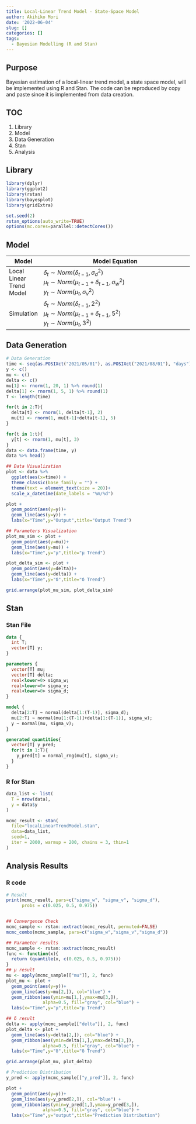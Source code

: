 ```yaml
---
title: Local-Linear Trend Model - State-Space Model
author: Akihiko Mori
date: '2022-06-04'
slug: []
categories: []
tags:
  - Bayesian Modelling (R and Stan)
---
```


## Purpose
Bayesian estimation of a local-linear trend model, a state space model, 
will be implemented using R and Stan. 
The code can be reproduced by copy and paste since it is implemented from data creation.

## TOC
1. Library
2. Model
3. Data Generation
4. Stan
5. Analysis

## Library
```r
library(dplyr)
library(ggplot2)
library(rstan)
library(bayesplot)
library(gridExtra)

set.seed(2)
rstan_options(auto_write=TRUE)
options(mc.cores=parallel::detectCores())
```

## Model
| Model | Model Equation |
|-------|----------------------------------|
|Local Linear Trend Model|$\delta_t \sim Norm\left(\delta_{t-1},\sigma^2_d\right)$<br />$\mu_t \sim Norm\left(\mu_{t-1}+\delta_{t-1},\sigma^2_w\right)$<br />$y_t \sim Norm\left(\mu_t,\sigma^2_v\right)$<br />|
| Simulation|$\delta_t \sim Norm\left(\delta_{t-1},2^2\right)$<br />$\mu_t \sim Norm\left(\mu_{t-1}+\delta_{t-1},5^2\right)$<br />$y_t \sim Norm\left(\mu_t,3^2\right)$<br />|

## Data Generation
```r
# Data Generation
time <- seq(as.POSIXct("2021/05/01"), as.POSIXct("2021/08/01"), "days")
y <- c()
mu <- c()
delta <- c()
mu[1] <- rnorm(1, 20, 1) %>% round(1)
delta[1] <- rnorm(1, 5, 1) %>% round(1)
T <- length(time)

for(t in 2:T){
  delta[t] <- rnorm(1, delta[t-1], 2)
  mu[t] <- rnorm(1, mu[t-1]+delta[t-1], 5)
}

for(t in 1:t){
  y[t] <- rnorm(1, mu[t], 3) 
}
data <- data.frame(time, y)
data %>% head()

## Data Visualization
plot <- data %>% 
  ggplot(aes(x=time)) +
  theme_classic(base_family = "") +
  theme(text = element_text(size = 20))+
  scale_x_datetime(date_labels = "%m/%d")

plot + 
  geom_point(aes(y=y))+
  geom_line(aes(y=y)) +
  labs(x="Time",y="Output",title="Output Trend")

## Parameters Visualization
plot_mu_sim <- plot + 
  geom_point(aes(y=mu))+
  geom_line(aes(y=mu)) +
  labs(x="Time",y="μ",title="μ Trend")

plot_delta_sim <- plot + 
  geom_point(aes(y=delta))+
  geom_line(aes(y=delta)) +
  labs(x="Time",y="δ",title="δ Trend")

grid.arrange(plot_mu_sim, plot_delta_sim)
```

## Stan
### Stan File
```stan
data {
  int T;
  vector[T] y;
}

parameters {
  vector[T] mu;
  vector[T] delta;
  real<lower=0> sigma_w;
  real<lower=0> sigma_v;
  real<lower=0> sigma_d;
}

model {
  delta[2:T] ~ normal(delta[1:(T-1)], sigma_d);
  mu[2:T] ~ normal(mu[1:(T-1)]+delta[1:(T-1)], sigma_w);
  y ~ normal(mu, sigma_v);
}

generated quantities{
  vector[T] y_pred;
  for(t in 1:T){
    y_pred[t] = normal_rng(mu[t], sigma_v);
  }
}
```

### R for Stan
```r
data_list <- list(
  T = nrow(data),
  y = data$y
)

mcmc_result <- stan(
  file="localLinearTrendModel.stan",
  data=data_list,
  seed=1,
  iter = 2000, warmup = 200, chains = 3, thin=1
)
```

## Analysis Results
### R code
```r
# Result
print(mcmc_result, pars=c("sigma_w", "sigma_v", "sigma_d"), 
      probs = c(0.025, 0.5, 0.975))


## Convergence Check
mcmc_sample <- rstan::extract(mcmc_result, permuted=FALSE)
mcmc_combo(mcmc_sample, pars=c("sigma_w","sigma_v","sigma_d"))

## Parameter results
mcmc_sample <- rstan::extract(mcmc_result)
func <- function(x){
  return (quantile(x, c(0.025, 0.5, 0.975)))
}
## μ result
mu <- apply(mcmc_sample[["mu"]], 2, func)
plot_mu <- plot + 
  geom_point(aes(y=y))+
  geom_line(aes(y=mu[2,]), col="blue") + 
  geom_ribbon(aes(ymin=mu[1,],ymax=mu[3,]), 
              alpha=0.5, fill="gray", col="blue") +
  labs(x="Time",y="μ",title="μ Trend")

## δ result
delta <- apply(mcmc_sample[["delta"]], 2, func)
plot_delta <- plot + 
  geom_line(aes(y=delta[2,]), col="blue") + 
  geom_ribbon(aes(ymin=delta[1,],ymax=delta[3,]), 
              alpha=0.5, fill="gray", col="blue") +
  labs(x="Time",y="δ",title="δ Trend")

grid.arrange(plot_mu, plot_delta)

# Prediction Distribution
y_pred <- apply(mcmc_sample[["y_pred"]], 2, func)

plot + 
  geom_point(aes(y=y))+
  geom_line(aes(y=y_pred[2,]), col="blue") + 
  geom_ribbon(aes(ymin=y_pred[1,],ymax=y_pred[3,]), 
              alpha=0.5, fill="gray", col="blue") +
  labs(x="Time",y="output",title="Prediction Distribution")
```